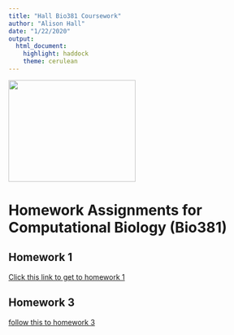```yaml
---
title: "Hall Bio381 Coursework"
author: "Alison Hall"
date: "1/22/2020"
output: 
  html_document: 
    highlight: haddock
    theme: cerulean
---
```

<img src="IMG_5262.jpg" width="250" height="200"/>

# Homework Assignments for Computational Biology (Bio381)

## Homework 1
[Click this link to get to homework 1](HomeworkOne.html)

## Homework 3
[follow this to homework 3](HomeworkThree.html)

